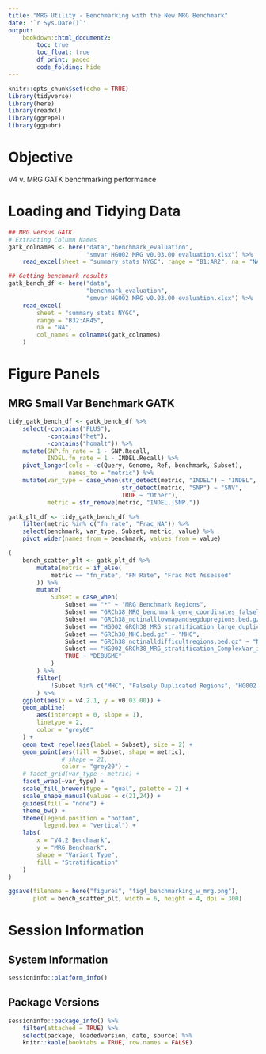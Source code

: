 ```yaml
---
title: "MRG Utility - Benchmarking with the New MRG Benchmark"
date: '`r Sys.Date()`'
output: 
    bookdown::html_document2:
        toc: true
        toc_float: true
        df_print: paged
        code_folding: hide
---
```


```r
knitr::opts_chunk$set(echo = TRUE)
library(tidyverse)
library(here)
library(readxl)
library(ggrepel)
library(ggpubr)
```

# Objective
V4 v. MRG GATK benchmarking performance 


# Loading and Tidying Data
```r
## MRG versus GATK
# Extracting Column Names
gatk_colnames <- here("data","benchmark_evaluation",
                      "smvar HG002 MRG v0.03.00 evaluation.xlsx") %>% 
    read_excel(sheet = "summary stats NYGC", range = "B1:AR2", na = "NA")

## Getting benchmark results
gatk_bench_df <- here("data",
                      "benchmark_evaluation",
                      "smvar HG002 MRG v0.03.00 evaluation.xlsx") %>%
    read_excel(
        sheet = "summary stats NYGC",
        range = "B32:AR45",
        na = "NA",
        col_names = colnames(gatk_colnames)
    )
```

# Figure Panels

## MRG Small Var Benchmark GATK
```r
tidy_gatk_bench_df <- gatk_bench_df %>% 
    select(-contains("PLUS"),
           -contains("het"),
           -contains("homalt")) %>% 
    mutate(SNP.fn_rate = 1 - SNP.Recall,
           INDEL.fn_rate = 1 - INDEL.Recall) %>% 
    pivot_longer(cols = -c(Query, Genome, Ref, benchmark, Subset), 
                 names_to = "metric") %>% 
    mutate(var_type = case_when(str_detect(metric, "INDEL") ~ "INDEL",
                                str_detect(metric, "SNP") ~ "SNV",
                                TRUE ~ "Other"),
           metric = str_remove(metric, "INDEL.|SNP.")) 
```

```r
gatk_plt_df <- tidy_gatk_bench_df %>% 
    filter(metric %in% c("fn_rate", "Frac_NA")) %>% 
    select(benchmark, var_type, Subset, metric, value) %>% 
    pivot_wider(names_from = benchmark, values_from = value)

(
    bench_scatter_plt <- gatk_plt_df %>%
        mutate(metric = if_else(
            metric == "fn_rate", "FN Rate", "Frac Not Assessed"
        )) %>%
        mutate(
            Subset = case_when(
                Subset == "*" ~ "MRG Benchmark Regions",
                Subset == "GRCh38_MRG_benchmark_gene_coordinates_falselyduplicated.bed.gz" ~ "Falsely Duplicated Regions",
                Subset == "GRCh38_notinalllowmapandsegdupregions.bed.gz" ~ "Not In LowMap and SegDup",
                Subset == "HG002_GRCh38_MRG_stratification_large_duplication_not_in_ref.bed" ~ "HG002 Large Dups",
                Subset == "GRCh38_MHC.bed.gz" ~ "MHC",
                Subset == "GRCh38_notinalldifficultregions.bed.gz" ~ "Not In All Difficult",
                Subset == "HG002_GRCh38_MRG_stratification_ComplexVar_in_TR.bed.gz" ~ "ComplexVars In TR",
                TRUE ~ "DEBUGME"
            )
        ) %>%
        filter(
            !Subset %in% c("MHC", "Falsely Duplicated Regions", "HG002 Large Dups")
        ) %>%
    ggplot(aes(x = v4.2.1, y = v0.03.00)) +
    geom_abline(
        aes(intercept = 0, slope = 1),
        linetype = 2,
        color = "grey60"
    ) +
    geom_text_repel(aes(label = Subset), size = 2) +
    geom_point(aes(fill = Subset, shape = metric), 
               # shape = 21, 
               color = "grey20") +
    # facet_grid(var_type ~ metric) +
    facet_wrap(~var_type) +
    scale_fill_brewer(type = "qual", palette = 2) +
    scale_shape_manual(values = c(21,24)) +
    guides(fill = "none") +
    theme_bw() +
    theme(legend.position = "bottom", 
          legend.box = "vertical") +
    labs(
        x = "V4.2 Benchmark",
        y = "MRG Benchmark",
        shape = "Variant Type",
        fill = "Stratification"
    )
)

```



```r
ggsave(filename = here("figures", "fig4_benchmarking_w_mrg.png"), 
       plot = bench_scatter_plt, width = 6, height = 4, dpi = 300) 
```


# Session Information
## System Information
```r
sessioninfo::platform_info()
```


## Package Versions
```r
sessioninfo::package_info() %>% 
    filter(attached = TRUE) %>% 
    select(package, loadedversion, date, source) %>%
    knitr::kable(booktabs = TRUE, row.names = FALSE)
```